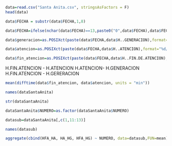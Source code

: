 
```r
data=read.csv("Santa Anita.csv", stringsAsFactors = F)
head(data)
```

```r
data$FECHA = substr(data$FECHA,1,8)
```

```r
data$FECHA=ifelse(nchar(data$FECHA)==13,paste0("0",data$FECHA),data$FECHA) 
```

```r
data$generacion=as.POSIXct(paste(data$FECHA,data$H..GENERACION),format="%d/%m/%y %H:%M:%S")
```

```r
data$atencion=as.POSIXct(paste(data$FECHA,data$H..ATENCION),format="%d/%m/%y %H:%M:%S")
```

```r
data$fin_atencion=as.POSIXct(paste(data$FECHA,data$H..FIN.DE.ATENCION),format="%d/%m/%y %H:%M:%S")
```

H.FIN.ATENCION - H.ATENCION
H.ATENCION-  H.GENERACION 
H.FIN.ATENCION - H.GERERACION 

```r
mean(difftime(data$fin_atencion, data$atencion, units = "min"))
```

```r
names(dataSantaAnita)
```

```r
str(dataSantaAnita)
```

```r
dataSantaAnita$NUMERO=as.factor(dataSantaAnita$NUMERO)
```
```r
datasub=dataSantaAnita[,c(1,11:13)]
```
```r
names(datasub)
```

```r
aggregate(cbind(HFA_HA, HA_HG, HFA_HG) ~ NUMERO, data=datasub,FUN=mean)
```

